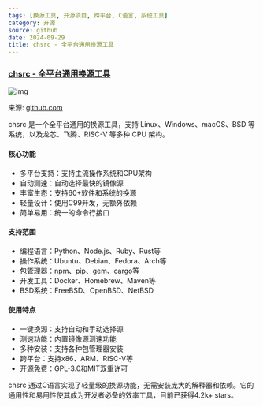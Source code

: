 ```yaml
---
tags: [换源工具, 开源项目, 跨平台, C语言, 系统工具]
category: 开源
source: github
date: 2024-09-29
title: chsrc - 全平台通用换源工具
---
```


### [chsrc - 全平台通用换源工具](https://github.com/RubyMetric/chsrc)

![img](https://img.mengpeng.tech/i/2024/12/05/67513bb6174a4.webp)

来源: [github.com](https://github.com/RubyMetric/chsrc)

chsrc 是一个全平台通用的换源工具，支持 Linux、Windows、macOS、BSD 等系统，以及龙芯、飞腾、RISC-V 等多种 CPU 架构。

#### 核心功能
- 多平台支持：支持主流操作系统和CPU架构
- 自动测速：自动选择最快的镜像源
- 丰富生态：支持60+软件和系统的换源
- 轻量设计：使用C99开发，无额外依赖
- 简单易用：统一的命令行接口

#### 支持范围
- 编程语言：Python、Node.js、Ruby、Rust等
- 操作系统：Ubuntu、Debian、Fedora、Arch等
- 包管理器：npm、pip、gem、cargo等
- 开发工具：Docker、Homebrew、Maven等
- BSD系统：FreeBSD、OpenBSD、NetBSD

#### 使用特点
- 一键换源：支持自动和手动选择源
- 测速功能：内置镜像源测速功能
- 多种安装：支持各种包管理器安装
- 跨平台：支持x86、ARM、RISC-V等
- 开源免费：GPL-3.0和MIT双重许可

chsrc 通过C语言实现了轻量级的换源功能，无需安装庞大的解释器和依赖。它的通用性和易用性使其成为开发者必备的效率工具，目前已获得4.2k+ stars。 